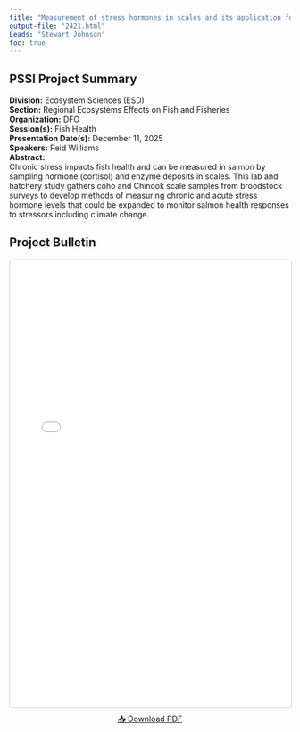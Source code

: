 ```yaml
---
title: "Measurement of stress hormones in scales and its application for the identification of conditions causing chronic stress in Pacific Salmon."
output-file: "2421.html"
Leads: "Stewart Johnson"
toc: true
---
```


## PSSI Project Summary

**Division:** Ecosystem Sciences (ESD)  
**Section:** Regional Ecosystems Effects on Fish and Fisheries  
**Organization:** DFO  
**Session(s):** Fish Health  
**Presentation Date(s):** December 11, 2025  
**Speakers:** Reid Williams  
**Abstract:**  
Chronic stress impacts fish health and can be measured in salmon by sampling hormone (cortisol) and enzyme deposits in scales. This lab and hatchery study gathers coho and Chinook scale samples from broodstock surveys to develop methods of measuring chronic and acute stress hormone levels that could be expanded to monitor salmon health responses to stressors including climate change.    

## Project Bulletin

<iframe src="../../data/PSSI_bulletin/2421.pdf" width="100%" height="800px" style="border: 1px solid #ccc; border-radius: 4px;"></iframe>

<p style="text-align: center; margin-top: 10px;">
[📥 Download PDF](../../data/PSSI_bulletin/2421.pdf){.btn .btn-primary target="_blank"}
</p>

